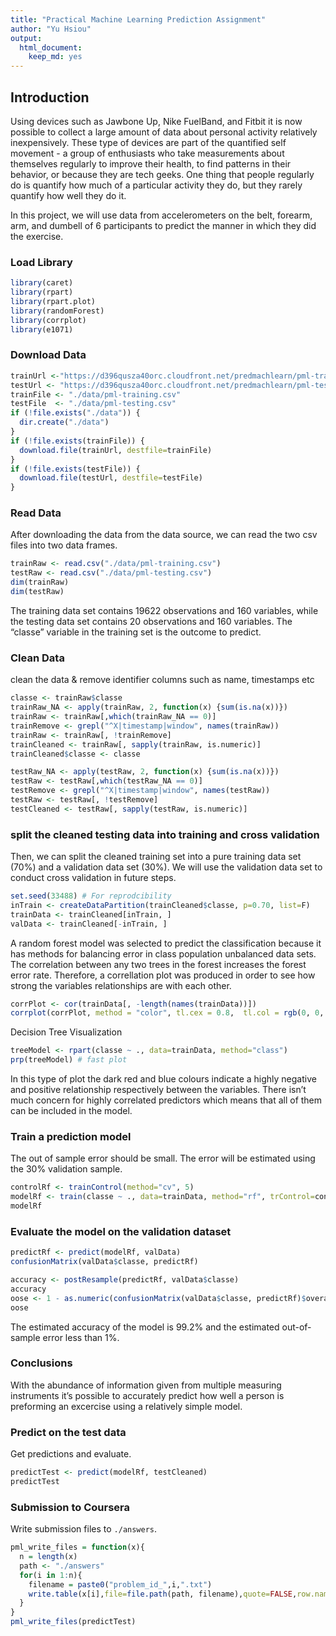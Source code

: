 ```yaml
---
title: "Practical Machine Learning Prediction Assignment"
author: "Yu Hsiou"
output:
  html_document:
    keep_md: yes
---
```

## Introduction  
Using devices such as Jawbone Up, Nike FuelBand, and Fitbit it is now possible to collect a large amount of data about personal activity relatively inexpensively. These type of devices are part of the quantified self movement - a group of enthusiasts who take measurements about themselves regularly to improve their health, to find patterns in their behavior, or because they are tech geeks. One thing that people regularly do is quantify how much of a particular activity they do, but they rarely quantify how well they do it.  

In this project, we will use data from accelerometers on the belt, forearm, arm, and dumbell of 6 participants to predict the manner in which they did the exercise.  

### Load Library 
```r
library(caret)
library(rpart)
library(rpart.plot)
library(randomForest)
library(corrplot)
library(e1071)
```
### Download Data
```r
trainUrl <-"https://d396qusza40orc.cloudfront.net/predmachlearn/pml-training.csv"
testUrl <- "https://d396qusza40orc.cloudfront.net/predmachlearn/pml-testing.csv"
trainFile <- "./data/pml-training.csv"
testFile  <- "./data/pml-testing.csv"
if (!file.exists("./data")) {
  dir.create("./data")
}
if (!file.exists(trainFile)) {
  download.file(trainUrl, destfile=trainFile)
}
if (!file.exists(testFile)) {
  download.file(testUrl, destfile=testFile)
}
```  
### Read Data
After downloading the data from the data source, we can read the two csv files into two data frames.  
```r
trainRaw <- read.csv("./data/pml-training.csv")
testRaw <- read.csv("./data/pml-testing.csv")
dim(trainRaw)
dim(testRaw)
```
The training data set contains 19622 observations and 160 variables, while the testing data set contains 20 observations and 160 variables. The "classe" variable in the training set is the outcome to predict. 

### Clean Data
clean the data & remove identifier columns such as name, timestamps etc
```r
classe <- trainRaw$classe
trainRaw_NA <- apply(trainRaw, 2, function(x) {sum(is.na(x))})
trainRaw <- trainRaw[,which(trainRaw_NA == 0)]
trainRemove <- grepl("^X|timestamp|window", names(trainRaw))
trainRaw <- trainRaw[, !trainRemove]
trainCleaned <- trainRaw[, sapply(trainRaw, is.numeric)]
trainCleaned$classe <- classe

testRaw_NA <- apply(testRaw, 2, function(x) {sum(is.na(x))})
testRaw <- testRaw[,which(testRaw_NA == 0)]
testRemove <- grepl("^X|timestamp|window", names(testRaw))
testRaw <- testRaw[, !testRemove]
testCleaned <- testRaw[, sapply(testRaw, is.numeric)]
```

### split the cleaned testing data into training and cross validation
Then, we can split the cleaned training set into a pure training data set (70%) and a validation data set (30%). We will use the validation data set to conduct cross validation in future steps.  
```r
set.seed(33488) # For reprodcibility
inTrain <- createDataPartition(trainCleaned$classe, p=0.70, list=F)
trainData <- trainCleaned[inTrain, ]
valData <- trainCleaned[-inTrain, ]
```

A random forest model was selected to predict the classification because it has methods for balancing error in class population unbalanced data sets. The correlation between any two trees in the forest increases the forest error rate. Therefore, a correllation plot was produced in order to see how strong the variables relationships are with each other.

```r
corrPlot <- cor(trainData[, -length(names(trainData))])
corrplot(corrPlot, method = "color", tl.cex = 0.8,  tl.col = rgb(0, 0, 0))
```
Decision Tree Visualization
```r
treeModel <- rpart(classe ~ ., data=trainData, method="class")
prp(treeModel) # fast plot
```

In this type of plot the dark red and blue colours indicate a highly negative and positive relationship respectively between the variables. There isn't much concern for highly correlated predictors which means that all of them can be included in the model.

### Train a prediction model
The out of sample error should be small.  The error will be estimated using the 30% validation sample.

```r
controlRf <- trainControl(method="cv", 5)
modelRf <- train(classe ~ ., data=trainData, method="rf", trControl=controlRf)
modelRf
```

### Evaluate the model on the validation dataset

```r
predictRf <- predict(modelRf, valData)
confusionMatrix(valData$classe, predictRf)

accuracy <- postResample(predictRf, valData$classe)
accuracy
oose <- 1 - as.numeric(confusionMatrix(valData$classe, predictRf)$overall[1])
oose
```

The estimated accuracy of the model is 99.2% and the estimated out-of-sample error less than 1%.

### Conclusions
With the abundance of information given from multiple measuring instruments it's possible to accurately predict how well a person is preforming an excercise using a relatively simple model.

### Predict on the test data
Get predictions and evaluate.
```r
predictTest <- predict(modelRf, testCleaned)
predictTest
```

### Submission to Coursera
Write submission files to `./answers`.
```r
pml_write_files = function(x){
  n = length(x)
  path <- "./answers"
  for(i in 1:n){
    filename = paste0("problem_id_",i,".txt")
    write.table(x[i],file=file.path(path, filename),quote=FALSE,row.names=FALSE,col.names=FALSE)
  }
}
pml_write_files(predictTest)
```